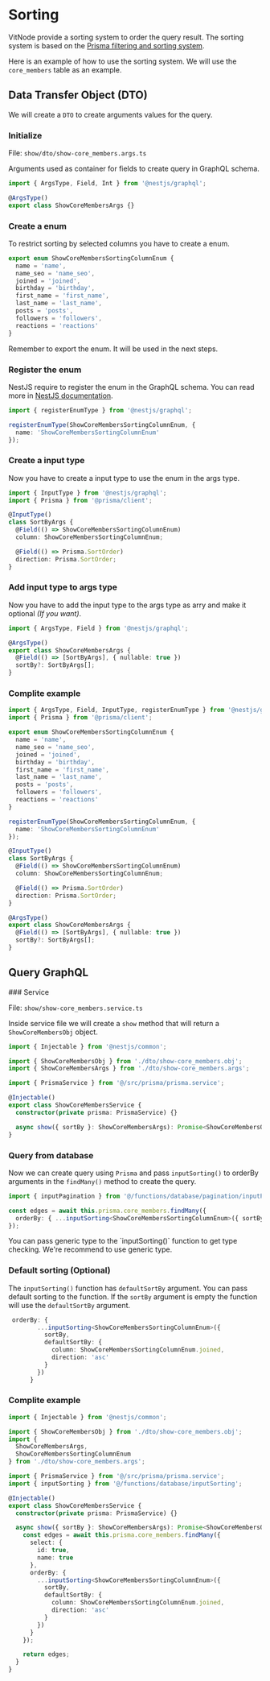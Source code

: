 # Sorting

VitNode provide a sorting system to order the query result. The sorting system is based on the [Prisma filtering and sorting system](https://www.prisma.io/docs/concepts/components/prisma-client/filtering-and-sorting).

Here is an example of how to use the sorting system. We will use the `core_members` table as an example.

## Data Transfer Object (DTO)

We will create a `DTO` to create arguments values for the query.


<Steps>

### Initialize

File: `show/dto/show-core_members.args.ts`

Arguments used as container for fields to create query in GraphQL schema.

```ts
import { ArgsType, Field, Int } from '@nestjs/graphql';

@ArgsType()
export class ShowCoreMembersArgs {}
```

### Create a enum

To restrict sorting by selected columns you have to create a enum.

```ts
export enum ShowCoreMembersSortingColumnEnum {
  name = 'name',
  name_seo = 'name_seo',
  joined = 'joined',
  birthday = 'birthday',
  first_name = 'first_name',
  last_name = 'last_name',
  posts = 'posts',
  followers = 'followers',
  reactions = 'reactions'
}
```


<Callout type="warning" emoji="⚠️">
  Remember to export the enum. It will be used in the next steps.
</Callout>

### Register the enum

NestJS require to register the enum in the GraphQL schema. You can read more in [NestJS documentation](https://docs.nestjs.com/graphql/unions-and-enums).

```ts
import { registerEnumType } from '@nestjs/graphql';

registerEnumType(ShowCoreMembersSortingColumnEnum, {
  name: 'ShowCoreMembersSortingColumnEnum'
});
```

### Create a input type

Now you have to create a input type to use the enum in the args type.

```ts
import { InputType } from '@nestjs/graphql';
import { Prisma } from '@prisma/client';

@InputType()
class SortByArgs {
  @Field(() => ShowCoreMembersSortingColumnEnum)
  column: ShowCoreMembersSortingColumnEnum;

  @Field(() => Prisma.SortOrder)
  direction: Prisma.SortOrder;
}
```

### Add input type to args type

Now you have to add the input type to the args type as arry and make it optional _(If you want)_.

```ts
import { ArgsType, Field } from '@nestjs/graphql';

@ArgsType()
export class ShowCoreMembersArgs {
  @Field(() => [SortByArgs], { nullable: true })
  sortBy?: SortByArgs[];
}
```

### Complite example

```ts
import { ArgsType, Field, InputType, registerEnumType } from '@nestjs/graphql';
import { Prisma } from '@prisma/client';

export enum ShowCoreMembersSortingColumnEnum {
  name = 'name',
  name_seo = 'name_seo',
  joined = 'joined',
  birthday = 'birthday',
  first_name = 'first_name',
  last_name = 'last_name',
  posts = 'posts',
  followers = 'followers',
  reactions = 'reactions'
}

registerEnumType(ShowCoreMembersSortingColumnEnum, {
  name: 'ShowCoreMembersSortingColumnEnum'
});

@InputType()
class SortByArgs {
  @Field(() => ShowCoreMembersSortingColumnEnum)
  column: ShowCoreMembersSortingColumnEnum;

  @Field(() => Prisma.SortOrder)
  direction: Prisma.SortOrder;
}

@ArgsType()
export class ShowCoreMembersArgs {
  @Field(() => [SortByArgs], { nullable: true })
  sortBy?: SortByArgs[];
}
```

</Steps>

## Query GraphQL

<Steps>
### Service

File: `show/show-core_members.service.ts`

Inside service file we will create a `show` method that will return a `ShowCoreMembersObj` object.

```ts
import { Injectable } from '@nestjs/common';

import { ShowCoreMembersObj } from './dto/show-core_members.obj';
import { ShowCoreMembersArgs } from './dto/show-core_members.args';

import { PrismaService } from '@/src/prisma/prisma.service';

@Injectable()
export class ShowCoreMembersService {
  constructor(private prisma: PrismaService) {}

  async show({ sortBy }: ShowCoreMembersArgs): Promise<ShowCoreMembersObj> {}
}
```

### Query from database

Now we can create query using `Prisma` and pass `inputSorting()` to orderBy arguments in the `findMany()` method to create the query.

```ts
import { inputPagination } from '@/functions/database/pagination/inputPagination';

const edges = await this.prisma.core_members.findMany({
  orderBy: { ...inputSorting<ShowCoreMembersSortingColumnEnum>({ sortBy }) }
});
```

<Callout type="info" emoji="ℹ️">
  You can pass generic type to the `inputSorting()` function to get type checking. We're recommend
  to use generic type.
</Callout>

### Default sorting (Optional)

The `inputSorting()` function has `defaultSortBy` argument. You can pass default sorting to the function. If the `sortBy` argument is empty the function will use the `defaultSortBy` argument.

```ts
 orderBy: {
        ...inputSorting<ShowCoreMembersSortingColumnEnum>({
          sortBy,
          defaultSortBy: {
            column: ShowCoreMembersSortingColumnEnum.joined,
            direction: 'asc'
          }
        })
      }
```

### Complite example

```ts
import { Injectable } from '@nestjs/common';

import { ShowCoreMembersObj } from './dto/show-core_members.obj';
import {
  ShowCoreMembersArgs,
  ShowCoreMembersSortingColumnEnum
} from './dto/show-core_members.args';

import { PrismaService } from '@/src/prisma/prisma.service';
import { inputSorting } from '@/functions/database/inputSorting';

@Injectable()
export class ShowCoreMembersService {
  constructor(private prisma: PrismaService) {}

  async show({ sortBy }: ShowCoreMembersArgs): Promise<ShowCoreMembersObj> {
    const edges = await this.prisma.core_members.findMany({
      select: {
        id: true,
        name: true
      },
      orderBy: {
        ...inputSorting<ShowCoreMembersSortingColumnEnum>({
          sortBy,
          defaultSortBy: {
            column: ShowCoreMembersSortingColumnEnum.joined,
            direction: 'asc'
          }
        })
      }
    });

    return edges;
  }
}
```

</Steps>
